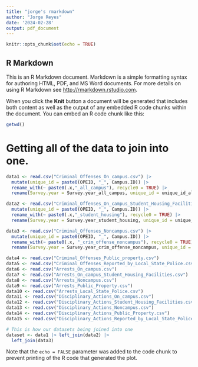 ```yaml
---
title: "jorge's rmarkdown"
author: "Jorge Reyes"
date: '2024-02-28'
output: pdf_document
---
```


```r
knitr::opts_chunk$set(echo = TRUE)
```

## R Markdown

This is an R Markdown document. Markdown is a simple formatting syntax for authoring HTML, PDF, and MS Word documents. For more details on using R Markdown see <http://rmarkdown.rstudio.com>.

When you click the **Knit** button a document will be generated that includes both content as well as the output of any embedded R code chunks within the document. You can embed an R code chunk like this:

```r
getwd()
```


# Getting all of the data to join into one. 

```r
data1 <- read.csv("Criminal_Offenses_On_campus.csv") |> 
  mutate(unique_id = paste0(OPEID, "_", Campus.ID)) |>
  rename_with(~ paste0(.x,"_all_campus"), recycle0 = TRUE) |>
  rename(Survey.year = Survey.year_all_campus, unique_id = unique_id_all_campus)

data2 <- read.csv("Criminal_Offenses_On_campus_Student_Housing_Facilities.csv") |> 
  mutate(unique_id = paste0(OPEID, "_", Campus.ID)) |> 
  rename_with(~ paste0(.x,"_student_housing"), recycle0 = TRUE) |>
  rename(Survey.year = Survey.year_student_housing, unique_id = unique_id_student_housing)

data3 <- read.csv("Criminal_Offenses_Noncampus.csv") |>
  mutate(unique_id = paste0(OPEID, "_", Campus.ID)) |>
  rename_with(~ paste0(.x, "_crim_offense_noncampus"), recycle0 = TRUE) |>
  rename(Survey.year = Survey.year_crim_offense_noncampus, unique_id = unique_id_crim_offense_noncampus)

data4 <- read.csv("Criminal_Offenses_Public_property.csv")
data5 <- read.csv("Criminal_Offenses_Reported_by_Local_State_Police.csv")
data6 <- read.csv("Arrests_On_campus.csv")
data7 <- read.csv("Arrests_On_campus_Student_Housing_Facilities.csv")
data8 <- read.csv("Arrests_Noncampus.csv")
data9 <- read.csv("Arrests_Public_Property.csv")
data10 <- read.csv("Arrests_Local_State_Police.csv")
data11 <- read.csv("Disciplinary_Actions_On_campus.csv")
data12 <- read.csv("Disciplinary_Actions_Student_Housing_Facilities.csv")
data13 <- read.csv("Disciplinary_Actions_Noncampus.csv")
data14 <- read.csv("Disciplinary_Actions_Public_Property.csv")
data15 <- read.csv("Disciplinary_Actions_Reported_by_Local_State_Police.csv") 

# This is how our datasets being joined into one
dataset <- data1 |> left_join(data2) |>
  left_join(data3)
```



Note that the `echo = FALSE` parameter was added to the code chunk to prevent printing of the R code that generated the plot.
